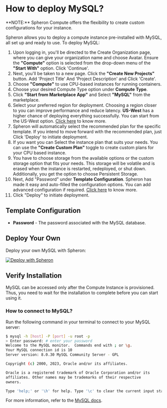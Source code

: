 
# How to deploy MySQL?

<VideoPlayer embedId="BPXAWdapvN0" />

<Callout type="info">
  **NOTE:** Spheron Compute offers the flexibility to create custom
  configurations for your instance.
</Callout>

Spheron allows you to deploy a compute instance pre-installed with MySQL, all set up and ready to use.
To deploy MySQL:

1. Upon logging in, you'll be directed to the Create Organization page, where you can give your organization name and choose Avatar. Ensure the **"Compute"** option is selected from the drop-down menu of the **"Start With"** option. Click 'Continue'. 
2. Next, you'll be taken to a new page. Click the **"Create New Projects"** button. Add 'Project Title' And 'Project Description' and Click 'Create'.
3. Choose **"Compute"** to use CPU-based instances for running containers.
4. Choose your desired Compute Type option under **Compute Type**.
5. Click **"Start from Marketplace App"** and Select **"MySQL"** from the marketplace.
6. Select your preferred region for deployment. Choosing a region closer to you can improve performance and reduce latency. **US-West** has a higher chance of deploying everything successfully. You can start from the US-West option. [Click here](/compute/cluster/compute/#region) to know more.
7. Spheron will automatically select the recommended plan for the specific template. If you intend to move forward with the recommended plan, just Click 'Deploy' to initiate deployment.
8. If you want you can Select the instance plan that suits your needs. You can use the **"Create Custom Plan"** toggle to create custom plans for your CPU based instance.
9. You have to choose storage from the available options or the custom storage option that fits your needs. This storage will be volatile and is erased when the instance is restarted, redeployed, or shut down. Additionally, you get the option to choose Persistent Storage.
10. Next,  Add "Password" under **Template Configuration**. Spheron has made it easy and auto-filled the configuration options. You can add advanced configuration if required. [Click here](/compute/cluster/compute/#advance-configuration-1) to know more.
11. Click "Deploy" to initiate deployment.

## Template Configuration

- **Password** - The password associated with the MySQL database.

## Deploy Your Own

Deploy your own MySQL with Spheron:

[![Deploy with Spheron](https://bafybeihxqi3jlv6cy2ogh6jjljinntisolbspxcrbgykyv6e5xyzujl3aa.ipfs.sphn.link/spheron-deploy.svg)](https://app.spheron.network/#/compute/marketplace?template=MySQL)

## Verify Installation

MySQL can be accessed only after the Compute Instance is provisioned.
Thus, you need to wait for the installation to complete before you can start using it.

### How to connect to MySQL?

Run the following command in your terminal to connect to your MySQL server:

```sh
$ mysql -h [host] -P [port] -u root -p
> Enter password: # enter your password
Welcome to the MySQL monitor.  Commands end with ; or \g.
Your MySQL connection id is 10
Server version: 8.0.30 MySQL Community Server - GPL

Copyright (c) 2000, 2023, Oracle and/or its affiliates.

Oracle is a registered trademark of Oracle Corporation and/or its
affiliates. Other names may be trademarks of their respective
owners.

Type 'help;' or '\h' for help. Type '\c' to clear the current input statement.
```

For more information, refer to the [MySQL docs](https://dev.mysql.com/doc/refman/8.0/en/connecting.html).

<Navigation name="Deploy MySQL" />

